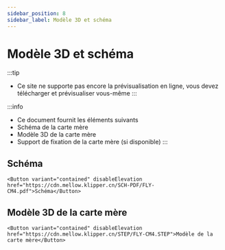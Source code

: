 ```yaml
---
sidebar_position: 8
sidebar_label: Modèle 3D et schéma
---
```


# Modèle 3D et schéma

:::tip
* Ce site ne supporte pas encore la prévisualisation en ligne, vous devez télécharger et prévisualiser vous-même
:::

:::info
* Ce document fournit les éléments suivants
* Schéma de la carte mère
* Modèle 3D de la carte mère
* Support de fixation de la carte mère (si disponible)
:::

## Schéma

    <Button variant="contained" disableElevation href="https://cdn.mellow.klipper.cn/SCH-PDF/FLY-CM4.pdf">Schéma</Button>


## Modèle 3D de la carte mère

    <Button variant="contained" disableElevation href="https://cdn.mellow.klipper.cn/STEP/FLY-CM4.STEP">Modèle de la carte mère</Button>

